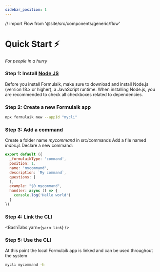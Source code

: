 ```yaml
---
sidebar_position: 1
---
```


// import Flow from '@site/src/components/generic/flow'

# Quick Start ⚡️
*For people in a hurry*

### Step 1: Install [Node JS](https://nodejs.org/en/download/)
Before you install Formulaik, make sure to download and install Node.js (version 18.x or higher), a JavaScript runtime.
When installing Node.js, you are recommended to check all checkboxes related to dependencies.

### Step 2: Create a new Formulaik app 

```bash
npx formulaik new --appId "mycli"
```

### Step 3: Add a command
Create a folder name <i>mycommand</i> in src/commands
Add a file named <i>index.js</i>
Declare a new command:

```js
export default ({
  _formulaikType: 'command',
  position: 1,
  name: 'mycommand',
  description: `My command`,
  questions: [
  ],
  example: "$0 mycommand",
  handler: async () => {
    console.log('Hello world')
  }
})
```

### Step 4: Link the CLI
<BashTabs yarn={`yarn link`} />

### Step 5: Use the CLI
At this point the local Formulaik app is linked and can be used throughout the system
```bash
mycli mycommand -h
```